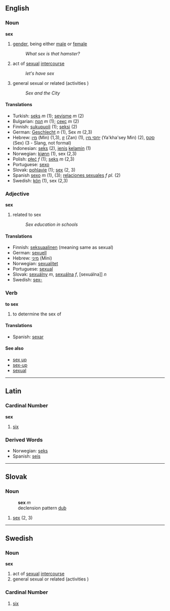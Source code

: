 ==English==

===Noun===
'''sex'''

#[[gender]], being either [[male]] or [[female]]
#:''What sex is that hamster?''
#act of [[sexual]] [[intercourse]] 
#:''let's have sex''
#general sexual or related (activities )
#:''Sex and the City''

====Translations====
*Turkish: [[seks]] ''m'' (1); [[sevişme]] ''m'' (2)
*Bulgarian: [[пол]] ''m'' (1); [[секс]] ''m'' (2)
*Finnish: [[sukupuoli]] (1); [[seksi]] (2)
*German: [[Geschlecht]] ''n'' (1), Sex ''m'' (2,3)
*Hebrew: [[מין]] (Min) (1,3), [[זן]] (Zan) (1), [[יחסי מין]] (Ya'kha'sey Min) (2), [[סקס]] (Sex) (3 - Slang, not formal)
*Indonesian: [[seks]] (2), [[jenis]] [[kelamin]] (1)
*Norwegian: [[kjønn]] (1), sex (2,3)
*Polish: [[płeć]] ''f'' (1); [[seks]] ''m'' (2,3)
*Portuguese: [[sexo]]
*Slovak: [[pohlavie]] (1); [[sex#Slovak|sex]] (2, 3)
*Spanish [[sexo]] ''m'' (1), (3); [[relaciones sexuales]] ''f pl.'' (2)
*Swedish: [[kön]] (1), sex (2,3)

===Adjective===
'''sex'''
#related to sex
#:''Sex education in schools''

====Translations====
*Finnish: [[seksuaalinen]] (meaning same as sexual)
*German: [[sexuell]]
*Hebrew: [[מיני]] (Mini)
*Norwegian: [[sexualitet]]
*Portuguese:  [[sexual]]
*Slovak: [[sexuálny]] ''m'', [[sexuálna]] ''f'', [sexuálna]] ''n''
*Swedish: [[sex-]]

===Verb===
'''to sex'''
#to determine the sex of

====Translations====
*Spanish: [[sexar]]

====See also====
*[[sex up]]
*[[sex-up]]
*[[sexual]]

----

== Latin ==

=== Cardinal Number ===
'''sex'''

# [[six]]

=== Derived Words ===
*Norwegian: [[seks]]
*Spanish: [[seis]]


----

== Slovak ==
=== Noun ===
:'''sex''' ''m''
: declension pattern [[Slovak declension pattern dub|dub]]
# [[sex#English|sex]] (2, 3)

----

==Swedish==
===Noun===
'''sex'''
#act of [[sexual]] [[intercourse]] 
#general sexual or related (activities )

=== Cardinal Number ===
# [[six]]